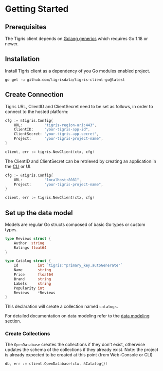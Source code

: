 
# Getting Started

## Prerequisites

The Tigris client depends on
[Golang generics](https://go.dev/doc/tutorial/generics) which requires Go 1.18
or newer.

## Installation

Install Tigris client as a dependency of you Go modules enabled project.

```shell
go get -u github.com/tigrisdata/tigris-client-go@latest
```

## Create Connection

<Tabs>
<TabItem value="Tigris Cloud" label="Tigris Cloud">

Tigris URL, ClientID and ClientSecret need to be set as follows, in order to
connect to the hosted platform:

```go
cfg := &tigris.Config{
    URL:          "tigris-region-uri:443",
    ClientID:     "your-tigris-app-id",
    ClientSecret: "your-tigris-app-secret",
    Project:      "your-tigris-project-name",
}

client, err := tigris.NewClient(ctx, cfg)
```

The ClientID and ClientSecret can be retrieved by creating an application in the
[CLI](../cli/authentication.md#application-credentials) or UI.

</TabItem>
<TabItem value="Development Environment" label="Development Environment">

```go
cfg := &tigris.Config{
    URL:          "localhost:8081",
    Project:      "your-tigris-project-name",
}

client, err := tigris.NewClient(ctx, cfg)
```

</TabItem>
</Tabs>

## Set up the data model

Models are regular Go structs composed of basic Go types or custom types.

```go
type Reviews struct {
    Author  string
    Ratings float64
}

type Catalog struct {
	Id         int `tigris:"primary_key,autoGenerate"`
	Name       string
	Price      float64
	Brand      string
	Labels     string
	Popularity int
	Reviews    *Reviews
}
```

This declaration will create a collection named `catalogs`.

For detailed documentation on data modeling refer to the
[data modeling](/docs/concepts/database/datamodel) section.

### Create Collections

The `OpenDatabase` creates the collections if they don't exist, otherwise
updates the schema of the collections if they already exist. Note: the project
is already expected to be created at this point (from Web-Console or CLI)

```go
db, err := client.OpenDatabase(ctx, &Catalog{})
```
